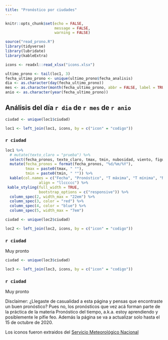 ```yaml
---
title: "Pronóstico por ciudades"
---
```

```r
knitr::opts_chunk$set(echo = FALSE,
                      message = FALSE,
                      warning = FALSE)

source("read_prono.R")
library(tidyverse)
library(lubridate)
library(kableExtra)

icons <- readxl::read_xlsx("icons.xlsx")
```


```r
ultimo_prono <- tail(loc1, 3)
fecha_ultimo_prono <- unique(ultimo_prono$fecha_analisis)
dia <- as.character(day(fecha_ultimo_prono))
mes <- as.character(month(fecha_ultimo_prono, abbr = FALSE, label = TRUE))
anio <- as.character(year(fecha_ultimo_prono))
```

## Análisis del día `r dia` de `r mes` de `r anio`

```r
ciudad <- unique(loc1$ciudad)

loc1 <- left_join(loc1, icons, by = c("icon" = "codigo")) 
```

### `r ciudad`

```r
loc1 %>% 
  # mutate(texto_claro = "prueba") %>% 
  select(fecha_pronos, texto_claro, tmax, tmin, nubosidad, viento, figura) %>% 
  mutate(fecha_pronos = format(fecha_pronos, "%d/%m/%Y"),
         tmax = paste0(tmax, " °"),
         tmin = paste0(tmin, " °")) %>% 
  kable(col.names = c("Fecha", "Pronóstico", "T máxima", "T mínima", "Nubosidad", "Viento", ""),
               align = "llccccc") %>% 
 kable_styling(full_width = TRUE,
               bootstrap_options = c("responsive")) %>%
  column_spec(2, width_max = "22em") %>% 
  column_spec(3, color = "red") %>% 
  column_spec(4, color = "blue") %>% 
  column_spec(5, width_max = "7em")
```

```r
ciudad <- unique(loc2$ciudad)

loc2 <- left_join(loc2, icons, by = c("icon" = "codigo")) 
```

### `r ciudad`

Muy pronto

```r
ciudad <- unique(loc3$ciudad)

loc3 <- left_join(loc3, icons, by = c("icon" = "codigo")) 
```

### `r ciudad`

Muy pronto

Disclaimer: ¿Llegaste de casualidad a esta página y pensas que encontraste un buen pronóstico? Pues no, los pronósticos que vez acá forman parte de la práctica de la materia Pronóstico del tiempo, a.k.a. estoy aprendiendo y posiblemente le pifie feo. Además la página se va a actualizar solo hasta el 15 de octubre de 2020. 

Los iconos fueron extraidos del [Servicio Meteorológico Nacional](https://www.smn.gob.ar/)